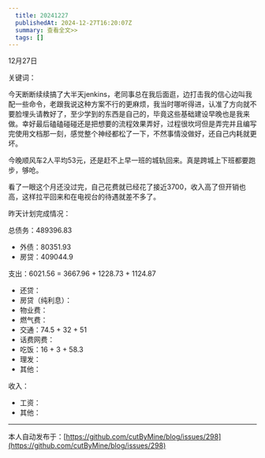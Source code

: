 ```yaml
---
  title: 20241227
  publishedAt: 2024-12-27T16:20:07Z
  summary: 查看全文>>
  tags: []
---
```


12月27日 

关键词：

今天断断续续搞了大半天jenkins，老同事总在我后面逛，边打击我的信心边叫我配一些命令，老跟我说这种方案不行的更麻烦，我当时哪听得进，认准了方向就不要脸埋头请教好了，至少学到的东西是自己的，毕竟这些基础建设早晚也是我来做。幸好最后磕磕碰碰还是把想要的流程效果弄好，过程很坎坷但是弄完并且编写完使用文档那一刻，感觉整个神经都松了一下，不然事情没做好，还自己内耗就更坏。

今晚顺风车2人平均53元，还是赶不上早一班的城轨回来。真是跨城上下班都要跑步，够呛。

看了一眼这个月还没过完，自己花费就已经花了接近3700，收入高了但开销也高，这样拉平回来和在电视台的待遇就差不多了。

昨天计划完成情况：

总债务：489396.83
- 外债：80351.93
- 房贷：409044.9

支出：6021.56 = 3667.96 + 1228.73 + 1124.87
- 还贷：
- 房贷（纯利息）：
- 物业费：
- 燃气费：
- 交通：74.5 + 32 + 51
- 话费网费：
- 吃饭：16 + 3 + 58.3
- 理发：
- 其他：

收入：
- 工资：
- 其他：


---
本人自动发布于：[https://github.com/cutByMine/blog/issues/298](https://github.com/cutByMine/blog/issues/298)
